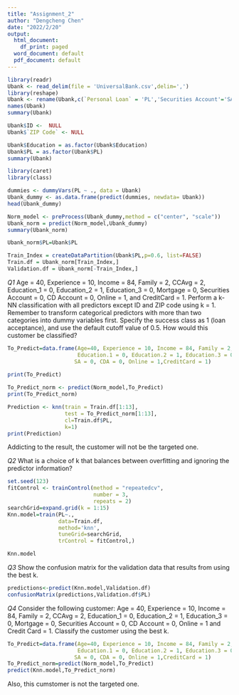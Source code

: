 ---
title: "Assignment_2"
author: "Dengcheng Chen"
date: "2022/2/20"
output:
  html_document:
    df_print: paged
  word_document: default
  pdf_document: default
---

```{r}
library(readr)
Ubank <- read_delim(file = 'UniversalBank.csv',delim=',')
library(reshape)
Ubank <- rename(Ubank,c(`Personal Loan` = 'PL','Securities Account'='SA','CD Account'='CDA'))
names(Ubank)
summary(Ubank)
```


```{r}
Ubank$ID <-  NULL
Ubank$`ZIP Code` <- NULL

Ubank$Education = as.factor(Ubank$Education)
Ubank$PL = as.factor(Ubank$PL)
summary(Ubank)
```
```{r}
library(caret)
library(class)

dummies <- dummyVars(PL ~ ., data = Ubank)
Ubank_dummy <- as.data.frame(predict(dummies, newdata= Ubank))
head(Ubank_dummy)
```



```{r}
Norm_model <- preProcess(Ubank_dummy,method = c("center", "scale"))
Ubank_norm = predict(Norm_model,Ubank_dummy)
summary(Ubank_norm)
```
```{r}
Ubank_norm$PL=Ubank$PL
```


```{r}
Train_Index = createDataPartition(Ubank$PL,p=0.6, list=FALSE)
Train.df = Ubank_norm[Train_Index,]
Validation.df = Ubank_norm[-Train_Index,]
```

*Q1* Age = 40, Experience = 10, Income = 84, Family = 2, CCAvg = 2, Education_1 = 0, Education_2 = 1, Education_3 = 0, Mortgage = 0, Securities Account = 0, CD Account = 0, Online = 1, and
CreditCard = 1. Perform a k-NN classification with all predictors except ID and ZIP code
using k = 1. Remember to transform categorical predictors with more than two categories
into dummy variables first. Specify the success class as 1 (loan acceptance), and use the
default cutoff value of 0.5. How would this customer be classified?

```{r}
To_Predict=data.frame(Age=40, Experience = 10, Income = 84, Family = 2, CCAvg = 2, 
                      Education.1 = 0, Education.2 = 1, Education.3 = 0, Mortgage = 0,
                     SA = 0, CDA = 0, Online = 1,CreditCard = 1)
                   
print(To_Predict)
```

```{r}
To_Predict_norm <- predict(Norm_model,To_Predict)
print(To_Predict_norm)
```
```{r}
Prediction <- knn(train = Train.df[1:13],
                  test = To_Predict_norm[1:13],
                  cl=Train.df$PL,
                  k=1)
print(Prediction)
```

Addicting to the result, the customer will not be the targeted one.

*Q2* What is a choice of k that balances between overfitting and ignoring the predictor 
information?

```{r}
set.seed(123)
fitControl <- trainControl(method = "repeatedcv",
                           number = 3,
                           repeats = 2)
searchGrid=expand.grid(k = 1:15)
Knn.model=train(PL~., 
                data=Train.df,
                method='knn',
                tuneGrid=searchGrid,
                trControl = fitControl,)

Knn.model
```
*Q3* Show the confusion matrix for the validation data that results from using the best k.

```{r}
predictions<-predict(Knn.model,Validation.df)
confusionMatrix(predictions,Validation.df$PL)
```
*Q4* Consider the following customer: Age = 40, Experience = 10, Income = 84,
Family = 2, CCAvg = 2, Education_1 = 0, Education_2 = 1, Education_3 = 0,
Mortgage = 0, Securities Account = 0, CD Account = 0, Online = 1 and Credit
Card = 1. Classify the customer using the best k.

```{r}
To_Predict=data.frame(Age=40, Experience = 10, Income = 84, Family = 2, CCAvg = 2, 
                      Education.1 = 0, Education.2 = 1, Education.3 = 0, Mortgage = 0,
                     SA = 0, CDA = 0, Online = 1,CreditCard = 1)
To_Predict_norm=predict(Norm_model,To_Predict)
predict(Knn.model,To_Predict_norm)
```

Also, this cumstomer is not the targeted one.

